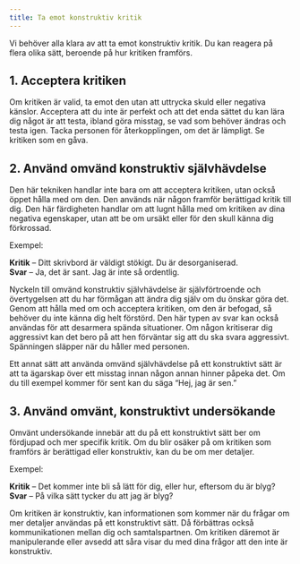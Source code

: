 ```yaml
---
title: Ta emot konstruktiv kritik
---
```


Vi behöver alla klara av att ta emot konstruktiv kritik. Du kan reagera
på flera olika sätt, beroende på hur kritiken framförs.

## 1. Acceptera kritiken

Om kritiken är valid, ta emot den utan att uttrycka skuld eller negativa
känslor. Acceptera att du inte är perfekt och att det enda sättet du kan
lära dig något är att testa, ibland göra misstag, se vad som behöver
ändras och testa igen. Tacka personen för återkopplingen, om det är
lämpligt. Se kritiken som en gåva.

## 2. Använd omvänd konstruktiv självhävdelse

Den här tekniken handlar inte bara om att acceptera kritiken, utan också
öppet hålla med om den. Den används när någon framför berättigad kritik
till dig. Den här färdigheten handlar om att lugnt hålla med om kritiken
av dina negativa egenskaper, utan att be om ursäkt eller för den skull
känna dig förkrossad.

Exempel:

**Kritik** -- Ditt skrivbord är väldigt stökigt. Du är desorganiserad.\
**Svar** -- Ja, det är sant. Jag är inte så ordentlig.

Nyckeln till omvänd konstruktiv självhävdelse är självförtroende och
övertygelsen att du har förmågan att ändra dig själv om du önskar göra
det. Genom att hålla med om och acceptera kritiken, om den är befogad,
så behöver du inte känna dig helt förstörd. Den här typen av svar kan
också användas för att desarmera spända situationer. Om någon kritiserar
dig aggressivt kan det bero på att hen förväntar sig att du ska svara
aggressivt. Spänningen släpper när du håller med personen.

Ett annat sätt att använda omvänd självhävdelse på ett konstruktivt sätt
är att ta ägarskap över ett misstag innan någon annan hinner påpeka det.
Om du till exempel kommer för sent kan du säga "Hej, jag är sen."

## 3. Använd omvänt, konstruktivt undersökande

Omvänt undersökande innebär att du på ett konstruktivt sätt ber om
fördjupad och mer specifik kritik. Om du blir osäker på om kritiken som
framförs är berättigad eller konstruktiv, kan du be om mer detaljer.

Exempel:

**Kritik** -- Det kommer inte bli så lätt för dig, eller hur, eftersom
du är blyg?\
**Svar**  -- På vilka sätt tycker du att jag är blyg?

Om kritiken är konstruktiv, kan informationen som kommer när du frågar
om mer detaljer användas på ett konstruktivt sätt. Då förbättras också
kommunikationen mellan dig och samtalspartnen. Om kritiken däremot är
manipulerande eller avsedd att såra visar du med dina frågor att den
inte är konstruktiv.
